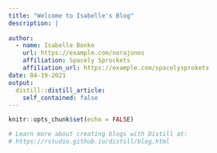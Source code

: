 ```yaml
---
title: "Welcome to Isabelle's Blog"
description: |
  
author:
  - name: Isabelle Bonke
    url: https://example.com/norajones
    affiliation: Spacely Sprockets
    affiliation_url: https://example.com/spacelysprokets
date: 04-19-2021
output:
  distill::distill_article:
    self_contained: false
---
```


```r
knitr::opts_chunk$set(echo = FALSE)

# Learn more about creating blogs with Distill at:
# https://rstudio.github.io/distill/blog.html

```



